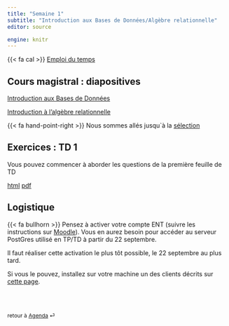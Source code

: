```yaml
---
title: "Semaine 1"
subtitle: "Introduction aux Bases de Données/Algèbre relationnelle"
editor: source

engine: knitr
---
```



::: callout-important

{{< fa cal >}} [Emploi du temps](https://edt.math.univ-paris-diderot.fr/#/parcours/miashs/l3)

:::


## Cours magistral : diapositives

[Introduction aux Bases de Données](/slides/BD_intro.html){target="_blank"}

[Introduction à l'algèbre relationnelle](/slides/SQL_0.html){target="_blank"} 

{{< fa hand-point-right >}} Nous sommes allés jusqu`à la [sélection](/slides/SQL_0.html#/sélection-exemple){target="_blank"}


## Exercices : TD 1

Vous pouvez commencer à aborder les questions de la première feuille de TD

[html](/workshops/td1.html)  [pdf](/workshops/td1.pdf)

## Logistique

{{< fa bullhorn >}} Pensez à activer votre compte ENT (suivre les instructions sur [Moodle](https://moodle.u-paris.fr/course/view.php?id=2313)). Vous en aurez besoin pour accéder au serveur PostGres utilisé en TP/TD à partir du 22 septembre.

Il faut réaliser cette activation le plus tôt possible, le 22 septembre au plus tard.

Si vous le pouvez, installez sur votre machine un des clients décrits sur [cette page](/computing-access.qmd).

<br><br>

::: {style="font-size: 0.875em;"}
retour à [Agenda](/slides-listings.qmd) ⏎
:::
